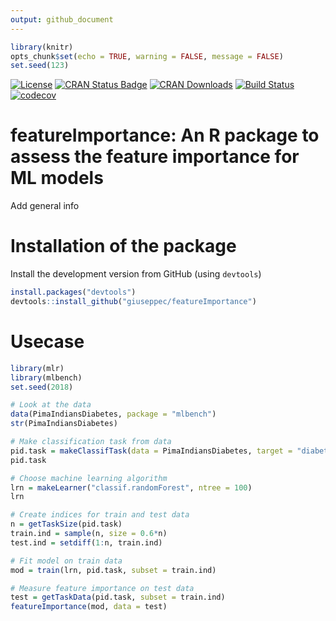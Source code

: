 ```yaml
---
output: github_document
---
```


```r
library(knitr)
opts_chunk$set(echo = TRUE, warning = FALSE, message = FALSE)
set.seed(123)
```

[![License](https://img.shields.io/badge/License-BSD%203--Clause-blue.svg)](https://opensource.org/licenses/BSD-3-Clause)
[![CRAN Status Badge](http://www.r-pkg.org/badges/version/featureImportance)](http://cran.r-project.org/web/packages/featureImportance)
[![CRAN Downloads](http://cranlogs.r-pkg.org/badges/featureImportance)](http://cran.rstudio.com/web/packages/featureImportance/index.html)
[![Build Status](https://travis-ci.com/giuseppec/featureImportance.svg?token=P4o4Hs3rFaP4ygx5oTzm&branch=master)](https://travis-ci.com/giuseppec/featureImportance)
[![codecov](https://codecov.io/gh/giuseppec/featureImportance/branch/master/graph/badge.svg?token=2w8ISxXGMc)](https://codecov.io/gh/giuseppec/featureImportance)

# featureImportance: An R package to assess the feature importance for ML models

Add general info

# Installation of the package

Install the development version from GitHub (using `devtools`)

```r
install.packages("devtools")
devtools::install_github("giuseppec/featureImportance")
```

# Usecase

```r
library(mlr)
library(mlbench)
set.seed(2018)

# Look at the data
data(PimaIndiansDiabetes, package = "mlbench")
str(PimaIndiansDiabetes)

# Make classification task from data
pid.task = makeClassifTask(data = PimaIndiansDiabetes, target = "diabetes")
pid.task

# Choose machine learning algorithm 
lrn = makeLearner("classif.randomForest", ntree = 100)
lrn

# Create indices for train and test data
n = getTaskSize(pid.task)
train.ind = sample(n, size = 0.6*n)
test.ind = setdiff(1:n, train.ind)

# Fit model on train data
mod = train(lrn, pid.task, subset = train.ind)

# Measure feature importance on test data
test = getTaskData(pid.task, subset = train.ind)
featureImportance(mod, data = test)
```




